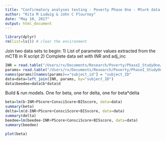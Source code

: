 ```yaml
---
title: "Confirmatory analyses testing - Poverty Phase One - Mturk data (no post-stratification)"
author: "Rita M Ludwig & John C Flournoy"
date: "May 10, 2017"
output: html_document
---
```


```r
library(dplyr)
rm(list=ls()) # clear the environment
```
Join two data sets to begin:
1) List of parameter values extracted from the mCTB in R script
2) Complete data set with INR and adj_inc

```r
INR = read.table("/Users/rx/Documents/Research/Poverty/PhaseI_StudyOne/Data/Poverty_PhaseI_StudyOne_Mturk_INR", header=TRUE, sep=",")
params= read.table("/Users/rx/Documents/Research/Poverty/PhaseI_StudyOne/Data/mCTB_params.csv", header=TRUE, sep=",")
names(params)[names(params)=="subject_id"] = "subject_ID"
data=data=left_join(INR, params, by="subject_ID")
data$beedee=data$b*data$d
```
Build & run models. One for beta, one for delta, one for beta*delta
```r
beta=lm(b~INR+PScore+ConsciScore+BISscore, data=data)
summary(beta)
delta=lm(d~INR+PScore+ConsciScore+BISscore, data=data)
summary(delta)
beedee=lm(beedee~INR+PScore+ConsciScore+BISscore, data=data)
summary(beedee)

plot(beta)
```

